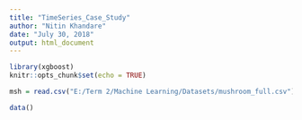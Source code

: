 ---
title: "TimeSeries_Case_Study"
author: "Nitin Khandare"
date: "July 30, 2018"
output: html_document
---

```{r setup, include=FALSE}
library(xgboost)
knitr::opts_chunk$set(echo = TRUE)
```

```{r}
msh = read.csv("E:/Term 2/Machine Learning/Datasets/mushroom_full.csv")

data()
```

